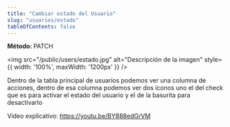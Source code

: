 ```yaml
---
title: "Cambiar estado del Usuario"
slug: "usuarios/estado"
tableOfContents: false
---
```



<p>
  <strong>Método: </strong>
  <span class="sl-badge note small astro-avdet4wd">PATCH</span>
</p>

<Tabs>
  <TabItem label="Endpoint">
    <ApiEndpoint url={`/admin/usuarios`}/>
  </TabItem>
</Tabs>



<img src="/public/users/estado.jpg" alt="Descripción de la imagen" style={{ width: '100%', maxWidth: '1200px' }} />


Dentro de la tabla principal de usuarios podemos ver una columna de acciones, dentro de esa columna podemos ver dos iconos 
uno el del check que es para activar el estado del usuario y el de la basurita para desactivarlo

Video explicativo: https://youtu.be/BY888edGrVM

